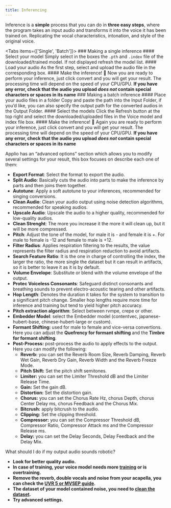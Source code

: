 ```yaml
---
title: Inferencing
---
```



Inference is a **simple** process that you can do in **three easy steps**, where the program takes an input audio and transforms it into the voice it has been trained on. Replicating the vocal characteristics, intonation, and style of the original voice.

<ImageZoom src="/images/inference.png" alt="Inference" width={1000} height={500}  className="rounded shadow-xl shadow-black/10 dark:shadow-white/10 border border-white/10" />

<Tabs items={['Single', 'Batch']}>
    <Tab value="Single">
    ### Making a single inference
        <Steps>
            <Step>
            #### Select your model
            Simply select in the boxes the `.pth` and `.index` file of the downloaded/trained model. If not displayed refresh the model list.
            </Step>
            <Step>
            #### Load your audio
            As the first step, select and upload the audio file in the corresponding box.
            </Step>
            <Step>
            #### Make the inference! 🎉
            Now you are ready to perform your inference, just click convert and you will get your result. The processing time will depend on the speed of your CPU/GPU.
            </Step>
        </Steps>
        <Callout type="warn" className="shadow-xl shadow-orange-500/10">
        **If you have any error, check that the audio you upload *does not* contain special characters or spaces in its name**
        </Callout>
    </Tab>
    <Tab value="Batch">
    ### Making a batch inference
        <Steps>
            <Step>
            #### Place your audio files in a folder
            Copy and paste the path into the Input Folder, if you’d like, you can also specify the output path for the converted audios in the Output Folder.
            </Step>
            <Step>
            #### Select the models
            Click the Refresh button at the top right and select the downloaded/uploaded files in the Voice model and index file box.
            </Step>
            <Step>
            #### Make the inference! 🎉
            Again you are ready to perform your inference, just click convert and you will get your result. The processing time will depend on the speed of your CPU/GPU.
            </Step>
        </Steps>
        <Callout type="warn" className="shadow-xl shadow-orange-500/10">
        **If you have any error, check that the audio you upload *does not* contain special characters or spaces in its name**
        </Callout>
    </Tab>
</Tabs>

<Accordions>
<Accordion title="Advanced Settings">
Applio has an “advanced options” section which allows you to modify several settings for your result, this box focuses on describe each one of them:

- **Export Format**: Select the format to export the audio.
- **Split Audio**: Basically cuts the audio into parts to make the inference by parts and then joins them together.
- **Autotune**: Apply a soft autotune to your inferences, recommended for singing conversions.
- **Clean Audio**: Clean your audio output using noise detection algorithms, recommended for speaking audios.
- **Upscale Audio**: Upscale the audio to a higher quality, recommended for low-quality audios.
- **Clean Strenght**: The more you increase it the more it will clean up, but it will be more compressed.
- **Pitch**: Adjust the tone of the model, for male it is - and female it is +. For male to female is -12 and female to male is +12.
- **Filter Radius**: Applies respiration filtering to the results, the value represents the filter radius and respiration reduction to avoid artifacts.
- **Search Feature Ratio**: It is the one in charge of controlling the index, the larger the ratio, the more single the dataset but it can result in artifacts, so it is better to leave it as it is by default.
- **Volume Envelope**: Substitute or blend with the volume envelope of the output.
- **Protec Voiceless Consonants**: Safeguard distinct consonants and breathing sounds to prevent electro-acoustic tearing and other artifacts.
- **Hop Length**: Denotes the duration it takes for the system to transition to a significant pitch change. Smaller hop lengths require more time for inference and training but tend to yield higher pitch accuracy.
- **Pitch extraction algorithm**: Select between rvmpe, crepe or other.
- **Embedder Model**: select the Embedder model (contentvec, japanese-hubert-base, chinese-hubert-large or custom).
- **Formant Shifting:** used for male to female and vice-versa convertions. Here you can adjust the **Quefrency for formant shifting** and the **Timbre for formant shifting**.
- **Post-Process:** post-process the audio to apply effects to the output. Here you can modify the following:
   - **Reverb:** you can set the Reverb Room Size, Reverb Damping, Reverb Wet Gain, Reverb Dry Gain, Reverb Width and the Reverb Freeze Mode.
   - **Pitch Shift:** Set the pitch shift semitones.
   - **Limiter:** you can set the Limiter Threshold dB and the Limiter Release Time.
   - **Gain:** Set the gain dB.
   - **Distortion:** Set the distortion gain.
   - **Chorus:** you can set the Chorus Rate Hz, chorus Depth, chorus Center Delay ms, chorus Feedback and the Chorus Mix.
   - **Bitcrush:** apply bitcrush to the audio.
   - **Clipping:** Set the clipping threshold.
   - **Compressor:** you can set the Compressor Threshold dB, Compressor Ratio, Compressor Attack ms and the Compressor Release ms.
   - **Delay:** you can set the Delay Seconds, Delay Feedback and the Delay Mix.
</Accordion>
<Accordion title="Tips for better results">
What should I do if my output audio sounds robotic?


- **Look for better quality audio.**
- **In case of training, your voice model needs more [training](/docs/applio/getting-started/training) or is overtraining.**
- **Remove the reverb, double vocals and noise from your acapella, you can check the [UVR 5 or MVSEP guide](/docs/applio/guides/audio-isolating/uvr).**
- **The dataset of your model contained noise, you need to [clean the dataset](/docs/applio/guides/create-datasets/create-datasets).**
- **Try advanced settings.**
</Accordion>
</Accordions>